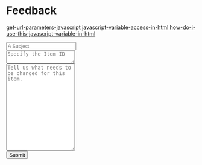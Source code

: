 # Feedback {.unnumbered}

[get-url-parameters-javascript](https://html-online.com/articles/get-url-parameters-javascript/)
[javascript-variable-access-in-html](https://stackoverflow.com/questions/14845710/javascript-variable-access-in-html)
[how-do-i-use-this-javascript-variable-in-html](https://stackoverflow.com/questions/30035932/how-do-i-use-this-javascript-variable-in-html/30036015)


```{=html}
<script>
  function getUrlVars() {
    var vars = {};
    var parts = window.location.href.replace(/[?&]+([^=&]+)=([^&]*)/gi, function(m,key,value) {
        vars[key] = value;
    });
    return vars;
  }
  function getUrlParam(parameter, defaultvalue){
    var urlparameter = defaultvalue;
    if(window.location.href.indexOf(parameter) > -1){
        urlparameter = getUrlVars()[parameter];
        }
    return urlparameter;
  }
  
  var item = getUrlParam('item','NA');
  var item-id = getUrlParam('item-id','NA');
  
  window.onload = function() {
    document.getElementById('p1').innerHTML = item-id;
  }
</script>
```


```{=html}
<p id="p1"></p>
<div class="card-body">
    <form action="mailto:example@gmail.com" method="get" enctype="text/plain">
        <div class="md-form">
            <input type="text" id="form-Subject" name="subject" placeholder="A Subject" class="form-control" required/>
            <label for="form-Subject"></label>
        </div>
        <div class="md-form">
            <textarea id="form-text" name="body" placeholder="Specify the Item ID"
            class="form-control"></textarea>
            <label for="form-text"></label>
        </div>
        <div class="md-form">
            <textarea id="form-text2" name="body2" placeholder="Tell us what needs to be changed for this item. "
            class="form-control md-textarea " rows="15" style="overflow-y: scroll;"></textarea>
            <label for="form-text2"></label>
        </div>
        <div class="text-right">
            <input type="submit" name="submit" value="Submit" class="btn btn-secondary"/>
        </div>
    </form>
</div>
```

